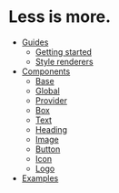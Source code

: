 # Less is more.

- [Guides](guide/readme.mdx)
  - [Getting started](guide/getting-started.mdx)
  - [Style renderers](guide/style-renderers.mdx)
- [Components](components/readme.mdx)
  - [Base](components/base.mdx)
  - [Global](components/global.mdx)
  - [Provider](components/provider.mdx)
  - [Box](components/box.mdx)
  - [Text](components/text.mdx)
  - [Heading](components/heading.mdx)
  - [Image](components/image.mdx)
  - [Button](components/button.mdx)
  - [Icon](components/icon.mdx)
  - [Logo](components/logo.mdx)
- [Examples](examples.mdx)
